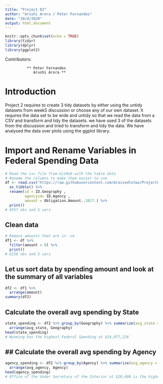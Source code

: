 ---
title: "Project 02"
author: "Arushi Arora / Peter Fernandes"
date: "10/4/2020"
output: html_document
---

```{r setup, include=FALSE}
knitr::opts_chunk$set(echo = TRUE)
library(tidyr)
library(dplyr)
library(ggplot2)
```
Contributors:
              
              ** Peter Fernandes
                 Arushi Arora **

# Introduction

Project 2 requires to create 3 tidy datasets by either using the untidy datasets from week5 discussion or choose any of our own dataset. It requires the data set to be wide and untidy so that we read the data from a CSV and transform and tidy the datasets. we have used 3 of the datasets from the discussion and tried to transform and tidy the data. We have analysed the data over plots using the ggplot library.

# Import and Rename Variables in Federal Spending Data

```{r}
# Read the csv file from GitHub with the table data
# Rename the columns to make them easier to use
df <- read.csv("https://raw.githubusercontent.com/Araisedtotwo/Project02/main/DataUSACart.csv", header = TRUE) %>%
  as_tibble() %>%
  rename(id = ID.Geography , 
         agencyid= ID.Agency ,
         amount = Obligation.Amount..2017.) %>%
  print()
# 6557 obs and 5 vars
```

## Clean data

```{r}
# Remove amounts that are in -ve
df1 <- df %>%
  filter(amount > 0) %>%
  print()
# 6158 obs and 5 vars
```

## Let us sort data by spending amount and look at the summary of all variables
```{r}
df2 <- df1 %>%
  arrange(amount)
summary(df2)
```

## Calculate the overall avg spending by State 

```{r}
state_spending <- df2 %>% group_by(Geography) %>% summarize(avg_state = mean(amount)) %>%
  arrange(avg_state, Geography)
head(state_spending)
# Wyoming has the highest Federal Spending at $14,977,226
```

## ## Calculate the overall avg spending by Agency 

```{r}
agency_spending <- df2 %>% group_by(Agency) %>% summarize(avg_agency = mean(amount)) %>%
  arrange(avg_agency, Agency)
head(agency_spending)
# Office of the Under Secretary of the Interior at $20,000 is the highest spending agency
```


